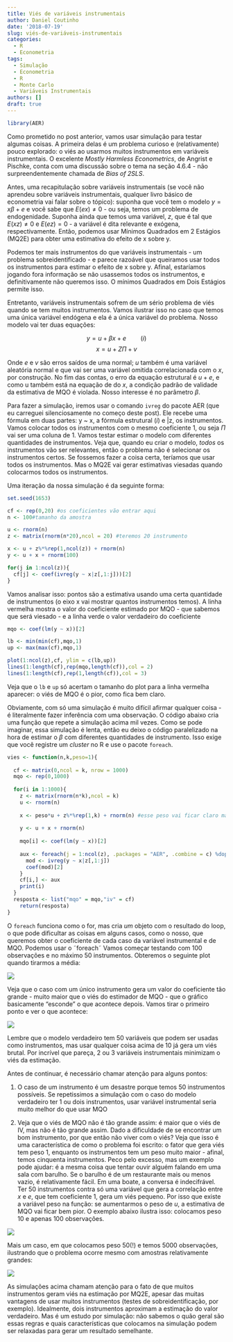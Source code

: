 ```yaml
---
title: Viés de variáveis instrumentais
author: Daniel Coutinho
date: '2018-07-19'
slug: viés-de-variáveis-instrumentais
categories:
  - R
  - Econometria
tags:
  - Simulação
  - Econometria
  - R
  - Monte Carlo
  - Variáveis Instrumentais
authors: []
draft: true
---
```


```r

library(AER)

```

Como prometido no post anterior, vamos usar simulação para testar algumas coisas. A primeira delas é um problema curioso e (relativamente) pouco explorado: o viés ao usarmos muitos instrumentos em variáveis instrumentais. O excelente *Mostly Harmless Econometrics*, de Angrist e Pischke, conta com uma discussão sobre o tema na seção 4.6.4 - não surpreendentemente chamada de *Bias of 2SLS*.  

Antes, uma recapitulação sobre variáveis instrumentais (se você não aprendeu sobre variáveis instrumentais, qualquer livro básico de econometria vai falar sobre o tópico): suponha que você tem o modelo $y =x\beta+e$ e você sabe que $E(ex) \neq 0$ - ou seja, temos um problema de endogenidade. Suponha ainda que temos uma variável, $z$, que é tal que $E(xz) \neq 0$ e $E(ez) = 0$ - a variável é dita relevante e exógena, respectivamente. Então, podemos usar Mínimos Quadrados em 2 Estágios (MQ2E) para obter uma estimativa do efeito de x sobre y. 

Podemos ter mais instrumentos do que variáveis instrumentais - um problema sobreidentificado - e parece razoável que queiramos usar todos os instrumentos para estimar o efeito de x sobre y. Afinal, estaríamos jogando fora informação se não usassemos todos os instrumentos, e definitivamente não queremos isso. O mínimos Quadrados em Dois Estágios permite isso. 

Entretanto, variáveis instrumentais sofrem de um sério problema de viés quando se tem muitos instrumentos. Vamos ilustrar isso no caso que temos uma única variável endógena e ela é a única variável do problema. Nosso modelo vai ter duas equações:

$$y = u+\beta{}x+e \quad \quad (i)$$
$$x = u + Z\Pi + v$$

Onde $e$ e $v$ são erros saídos de uma normal; $u$ também é uma variável aleatória normal e que vai ser uma variável omitida correlacionada com o $x$, por construção. No fim das contas, o erro da equação estrutural é $u + e$, e como u também está na equação de do $x$, a condição padrão de validade da estimativa de MQO é violada. Nosso interesse é no parâmetro $\beta$.

Para fazer a simulação, iremos usar o comando `ivreg` do pacote AER (que eu carreguei silenciosamente no começo deste post). Ele recebe uma fórmula em duas partes: y ~ x, a fórmula estrutural $(i)$ e |z, os instrumentos. Vamos colocar todos os instrumentos com o mesmo coeficiente 1, ou seja $\Pi$ vai ser uma coluna de 1. Vamos testar estimar o modelo com diferentes quantidades de instrumentos. Veja que, quando eu criar o modelo, *todos* os instrumentos vão ser relevantes, então o problema não é selecionar os instrumentos certos. Se fossemos fazer a coisa certa, teríamos que usar todos os instrumentos. Mas o MQ2E vai gerar estimativas viesadas quando colocarmos todos os instrumentos.

Uma iteração da nossa simulação é da seguinte forma:

```r

set.seed(1653)

cf <- rep(0,20) #os coeficientes vão entrar aqui
n <- 100#tamanho da amostra

u <- rnorm(n)
z <- matrix(rnorm(n*20),ncol = 20) #teremos 20 instrumento

x <- u + z%*%rep(1,ncol(z)) + rnorm(n)
y <- u + x + rnorm(100)

for(j in 1:ncol(z)){
  cf[j] <- coef(ivreg(y ~ x|z[,1:j]))[2]
}

```

Vamos analisar isso: pontos são a estimativa usando uma certa quantidade de instrumentos (o eixo x vai mostrar quantos instrumentos temos). A linha vermelha mostra o valor do coeficiente estimado por MQO - que sabemos que será viesado - e a linha verde o valor verdadeiro do coeficiente


```r

mqo <- coef(lm(y ~ x))[2]

lb <- min(min(cf),mqo,1)
up <- max(max(cf),mqo,1)

plot(1:ncol(z),cf, ylim = c(lb,up))
lines(1:length(cf),rep(mqo,length(cf)),col = 2)
lines(1:length(cf),rep(1,length(cf)),col = 3)

```

Veja que o `lb` e `up` só acertam o tamanho do plot para a linha vermelha aparecer: o viés de MQO é o pior, como fica bem claro. 

Obviamente, com só uma simulação é muito difícil afirmar qualquer coisa - é literalmente fazer inferência com uma observação. O código abaixo cria uma função que repete a simulação acima mil vezes. Como se pode imaginar, essa simulação é lenta, então eu deixo o código paralelizado na hora de estimar o $\beta$ com diferentes quantidades de instrumento. Isso exige que você registre um *cluster* no R e use o pacote `foreach`. 


```r

vies <- function(n,k,peso=1){
  
  cf <- matrix(0,ncol = k, nrow = 1000)
  mqo <- rep(0,1000)
  
  for(i in 1:1000){
    z <- matrix(rnorm(n*k),ncol = k)
    u <- rnorm(n)
    
    x <- peso*u + z%*%rep(1,k) + rnorm(n) #esse peso vai ficar claro mais embaixo
    
    y <- u + x + rnorm(n)
    
    mqo[i] <- coef(lm(y ~ x))[2]
    
    aux <- foreach(j = 1:ncol(z), .packages = "AER", .combine = c) %dopar% {
      mod <- ivreg(y ~ x|z[,1:j])
      coef(mod)[2]
    }
    cf[i,] <- aux
    print(i)
  }
  resposta <- list("mqo" = mqo,"iv" = cf)
    return(resposta)
}

```

O `foreach` funciona como o for, mas cria *um* objeto com o resultado do loop, o que pode dificultar as coisas em alguns casos, como o nosso, que queremos obter o coeficiente de cada caso da variável instrumental e de MQO. Podemos usar o ˜foreach˜ Vamos começar testando com 100 observações e no máximo 50 instrumentos. Obteremos o seguinte plot quando tirarmos a média:

![](/post/vies-iv/simu_1.png)

Veja que o caso com um único instrumento gera um valor do coeficiente tão grande - muito maior que o viés do estimador de MQO - que o gráfico basicamente "esconde" o que acontece depois. Vamos tirar o primeiro ponto e ver o que acontece:

![](/post/vies-iv/simu_1_detalhe.png)

Lembre que o modelo verdadeiro tem 50 variáveis que podem ser usadas como instrumentos, mas usar qualquer coisa acima de 10 já gera um viés brutal. Por incrível que pareça, 2 ou 3 variáveis instrumentais minimizam o viés da estimação. 

Antes de continuar, é necessário chamar atenção para alguns pontos:

1. O caso de um instrumento é um desastre porque temos 50 instrumentos possíveis. Se repetissimos a simulação com o caso do modelo verdadeiro ter 1 ou dois instrumentos, usar variável instrumental seria muito melhor do que usar MQO

2. Veja que o viés de MQO não é tão grande assim: é maior que o viés de IV, mas não é tão grande assim. Dado a dificuldade de se encontrar um bom instrumento, por que então não viver com o viés? Veja que isso é uma característica de como o problema foi escrito: o fator que gera viés tem peso 1, enquanto os instrumentos tem um peso muito maior - afinal, temos cinquenta instrumentos. Peco pelo excesso, mas um exemplo pode ajudar: é a mesma coisa que tentar ouvir alguém falando em uma sala com barulho. Se o barulho é de um restaurante mais ou menos vazio, é relativamente fácil. Em uma boate, a conversa é indecifrável. Ter 50 instrumentos contra só uma variável que gera a correlação entre $x$ e $e$, que tem coeficiente 1, gera um viés pequeno. Por isso que existe a variável peso na função: se aumentarmos o peso de $u$, a estimativa de MQO vai ficar bem pior. O exemplo abaixo ilustra isso: colocamos peso 10 e apenas 100 observações.

![](/post/vies-iv/caso_6.png)

Mais um caso, em que colocamos peso 50(!) e temos 5000 observações, ilustrando que o problema ocorre mesmo com amostras relativamente grandes:

![](/post/vies-iv/caso_9.png)

As simulações acima chamam atenção para o fato de que muitos instrumentos geram viés na estimação por MQ2E, apesar das muitas vantagens de usar muitos instrumentos (testes de sobreidentificação, por exemplo). Idealmente, dois instrumentos aproximam a estimação do valor verdadeiro. Mas é um estudo por simulação: não sabemos o quão geral são essas regras e quais características que colocamos na simulação podem ser relaxadas para gerar um resultado semelhante.